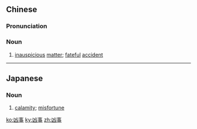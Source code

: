 {{also|兇事}}
==Chinese==
{{zh-forms|t2=兇事}}

===Pronunciation===
{{zh-pron
|m=xiōngshì
|c=hung1 si6
|cat=n
}}

===Noun===
{{zh-noun}}

# [[inauspicious]] [[matter]]; [[fateful]] [[accident]]

----

==Japanese==
{{ja-kanjitab|きょう|じ|yomi=on}}

===Noun===
{{ja-noun|きょうじ}}
# [[calamity]]; [[misfortune]]

[[ko:凶事]]
[[ky:凶事]]
[[zh:凶事]]